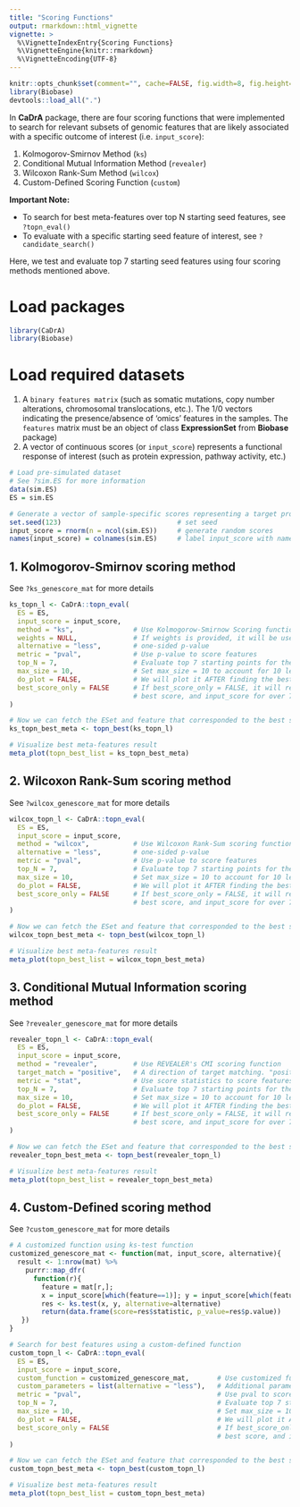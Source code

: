 ```yaml
---
title: "Scoring Functions"
output: rmarkdown::html_vignette
vignette: >
  %\VignetteIndexEntry{Scoring Functions}
  %\VignetteEngine{knitr::rmarkdown}
  %\VignetteEncoding{UTF-8}
---
```


```r
knitr::opts_chunk$set(comment="", cache=FALSE, fig.width=8, fig.height=8, fig.align="center")
library(Biobase)
devtools::load_all(".")
```

In **CaDrA** package, there are four scoring functions that were implemented to search for relevant subsets of genomic features that are likely associated with a specific outcome of interest (i.e. `input_score`):

1. Kolmogorov-Smirnov Method (`ks`)
2. Conditional Mutual Information Method (`revealer`)
3. Wilcoxon Rank-Sum Method (`wilcox`)
4. Custom-Defined Scoring Function (`custom`)

**Important Note:**

- To search for best meta-features over top N starting seed features, see `?topn_eval()`
- To evaluate with a specific starting seed feature of interest, see `?candidate_search()`

Here, we test and evaluate top 7 starting seed features using four scoring methods mentioned above.

# Load packages

```r
library(CaDrA)
library(Biobase)
```

# Load required datasets

1. A `binary features matrix` (such as somatic mutations, copy number alterations, chromosomal translocations, etc.). The 1/0 vectors indicating the presence/absence of ‘omics’ features in the samples. The `features` matrix must be an object of class **ExpressionSet** from **Biobase** package) 
2. A vector of continuous scores (or `input_score`) represents a functional response of interest (such as protein expression, pathway activity, etc.)

```r

# Load pre-simulated dataset
# See ?sim.ES for more information
data(sim.ES)
ES = sim.ES

# Generate a vector of sample-specific scores representing a target profile of interest
set.seed(123)                             # set seed
input_score = rnorm(n = ncol(sim.ES))     # generate random scores
names(input_score) = colnames(sim.ES)     # label input_score with names similar to colnames of sim.ES


```

## 1. Kolmogorov-Smirnov scoring method 

See `?ks_genescore_mat` for more details

```r

ks_topn_l <- CaDrA::topn_eval(
  ES = ES,
  input_score = input_score,
  method = "ks",               # Use Kolmogorow-Smirnow Scoring function 
  weights = NULL,              # If weights is provided, it will be used to perform a weighted-KS test
  alternative = "less",        # one-sided p-value
  metric = "pval",             # Use p-value to score features
  top_N = 7,                   # Evaluate top 7 starting points for the search
  max_size = 10,               # Set max_size = 10 to account for 10 left-skewed features in sim.ES
  do_plot = FALSE,             # We will plot it AFTER finding the best hits
  best_score_only = FALSE      # If best_score_only = FALSE, it will return ESet, its corresponding
                               # best score, and input_score for over 7 feature searches
)

# Now we can fetch the ESet and feature that corresponded to the best score over the top N search
ks_topn_best_meta <- topn_best(ks_topn_l)

# Visualize best meta-features result
meta_plot(topn_best_list = ks_topn_best_meta)

```

## 2. Wilcoxon Rank-Sum scoring method 

See `?wilcox_genescore_mat` for more details

```r

wilcox_topn_l <- CaDrA::topn_eval(
  ES = ES,
  input_score = input_score,
  method = "wilcox",           # Use Wilcoxon Rank-Sum scoring function
  alternative = "less",        # one-sided p-value
  metric = "pval",             # Use p-value to score features
  top_N = 7,                   # Evaluate top 7 starting points for the search
  max_size = 10,               # Set max_size = 10 to account for 10 left-skewed features in sim.ES
  do_plot = FALSE,             # We will plot it AFTER finding the best hits
  best_score_only = FALSE      # If best_score_only = FALSE, it will return ESet, its corresponding
                               # best score, and input_score for over 7 feature searches
)

# Now we can fetch the ESet and feature that corresponded to the best score over the top N search
wilcox_topn_best_meta <- topn_best(wilcox_topn_l)

# Visualize best meta-features result
meta_plot(topn_best_list = wilcox_topn_best_meta)

```

## 3. Conditional Mutual Information scoring method 

See `?revealer_genescore_mat` for more details

```r

revealer_topn_l <- CaDrA::topn_eval(
  ES = ES,
  input_score = input_score,
  method = "revealer",         # Use REVEALER's CMI scoring function
  target_match = "positive",   # A direction of target matching. "positive" for higher values
  metric = "stat",             # Use score statistics to score features
  top_N = 7,                   # Evaluate top 7 starting points for the search
  max_size = 10,               # Set max_size = 10 to account for 10 left-skewed features in sim.ES
  do_plot = FALSE,             # We will plot it AFTER finding the best hits
  best_score_only = FALSE      # If best_score_only = FALSE, it will return ESet, its corresponding
                               # best score, and input_score for over 7 feature searches
)

# Now we can fetch the ESet and feature that corresponded to the best score over the top N search
revealer_topn_best_meta <- topn_best(revealer_topn_l)

# Visualize best meta-features result
meta_plot(topn_best_list = revealer_topn_best_meta)

```

## 4. Custom-Defined scoring method

See `?custom_genescore_mat` for more details

```r

# A customized function using ks-test function
customized_genescore_mat <- function(mat, input_score, alternative){
  result <- 1:nrow(mat) %>% 
    purrr::map_dfr(
      function(r){ 
        feature = mat[r,];
        x = input_score[which(feature==1)]; y = input_score[which(feature==0)];
        res <- ks.test(x, y, alternative=alternative)
        return(data.frame(score=res$statistic, p_value=res$p.value))
   })
}

# Search for best features using a custom-defined function
custom_topn_l <- CaDrA::topn_eval(
  ES = ES,
  input_score = input_score,
  custom_function = customized_genescore_mat,       # Use customized function
  custom_parameters = list(alternative = "less"),   # Additional parameters to pass to custom_function (i.e. other than ES and input_score)
  metric = "pval",                                  # Use pval to score features
  top_N = 7,                                        # Evaluate top 7 starting points for the search
  max_size = 10,                                    # Set max_size = 10 to account for 10 left-skewed features in sim.ES
  do_plot = FALSE,                                  # We will plot it AFTER finding the best hits
  best_score_only = FALSE                           # If best_score_only = FALSE, it will return ESet, its corresponding
                                                    # best score, and input_score for over 7 feature searches
)

# Now we can fetch the ESet and feature that corresponded to the best score over the top N search
custom_topn_best_meta <- topn_best(custom_topn_l)

# Visualize best meta-features result
meta_plot(topn_best_list = custom_topn_best_meta)

```

